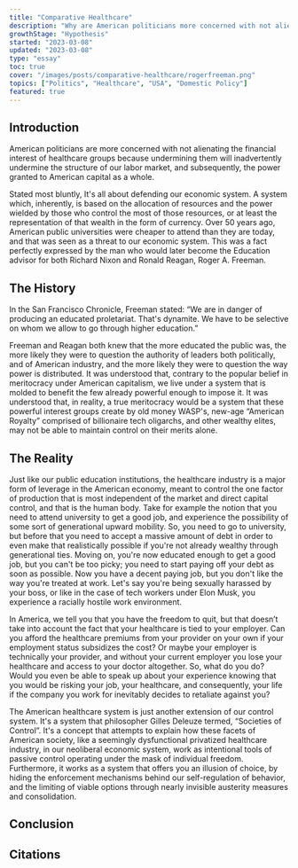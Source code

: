 ```yaml
---
title: "Comparative Healthcare"
description: "Why are American politicians more concerned with not alienating financial interest when it comes to healthcare?"
growthStage: "Hypothesis"
started: "2023-03-08"
updated: "2023-03-08"
type: "essay"
toc: true
cover: "/images/posts/comparative-healthcare/rogerfreeman.png"
topics: ["Politics", "Healthcare", "USA", "Domestic Policy"]
featured: true
---
```

<InDevelopment />


<h2 >Introduction</h2 >
<IntroParagraph >
  American politicians are more concerned with not alienating the financial interest of healthcare groups because undermining them will inadvertently undermine the structure of our labor market, and
  subsequently, the power granted to American capital as a whole.
</IntroParagraph >

Stated most bluntly, It's all about defending our economic system. A system which, inherently, is based on the allocation of resources and the power wielded by those who control the most of those
resources, or at least the representation of that wealth in the form of currency. Over 50 years ago, American public universities were cheaper to attend than they are today, and that was seen as a
threat to our economic system. This was a fact perfectly expressed by the man who would later become the Education advisor for both Richard Nixon and Ronald Reagan, Roger A. Freeman.

<ImageFrame src = "/images/posts/comparative-healthcare/rogerfreeman.png" alt = "Roger Freeman" width = "500px" height = "300px" />
<h2 >The History</h2 >
In the San Francisco Chronicle, Freeman stated:
“We are in danger of producing an educated proletariat. That's dynamite. We have to be selective on whom we allow to go through higher education.”

Freeman and Reagan both knew that the more educated the public was, the more likely they were to question the authority of leaders both politically, and of American industry, and the more likely
they were to question the way power is distributed. It was understood that, contrary to the popular belief in meritocracy under American capitalism, we live under a system that is molded to
benefit the few already powerful enough to impose it. It was understood that, in reality, a true meritocracy would be a system that these powerful interest groups create by old money WASP's,
new-age “American Royalty” comprised of billionaire tech oligarchs, and other wealthy elites, may not be able to maintain control on their merits alone.

<h2 >The Reality</h2 >
Just like our public education institutions, the healthcare industry is a major form of leverage in the American economy, meant to control the one factor of production that is most independent of
the market and direct capital control, and that is the human body. Take for example the notion that you need to attend university to get a good job, and experience the possibility of some sort of
generational upward mobility. So, you need to go to university, but before that you need to accept a massive amount of debt in order to even make that realistically possible if you're not already
wealthy through generational ties. Moving on, you're now educated enough to get a good job, but you can't be too picky; you need to start paying off your debt as soon as possible. Now you have a
decent paying job, but you don't like the way you're treated at work. Let's say you're being sexually harassed by your boss, or like in the case of tech workers under Elon Musk, you experience a
racially hostile work environment.

In America, we tell you that you have the freedom to quit, but that doesn’t take into account the fact that your healthcare is tied to your employer. Can you afford the healthcare premiums from
your provider on your own if your employment status subsidizes the cost? Or maybe your employer is technically your provider, and without your current employer you lose your healthcare and
access to your doctor altogether. So, what do you do? Would you even be able to speak up about your experience knowing that you would be risking your job, your healthcare, and consequently, your
life if the company you work for inevitably decides to retaliate against you?

The American healthcare system is just another extension of our control system. It's a system that philosopher Gilles Deleuze termed, “Societies of Control”. It's a concept that attempts to
explain how these facets of American society, like a seemingly dysfunctional privatized healthcare industry, in our neoliberal economic system, work as intentional tools of passive control
operating under the mask of individual freedom. Furthermore, it works as a system that offers you an illusion of choice, by hiding the enforcement mechanisms behind our self-regulation of
behavior, and the limiting of viable options through nearly invisible austerity measures and consolidation.


<h2 >Conclusion</h2 >



<h2 >Citations</h2 >


<InDevelopment />
